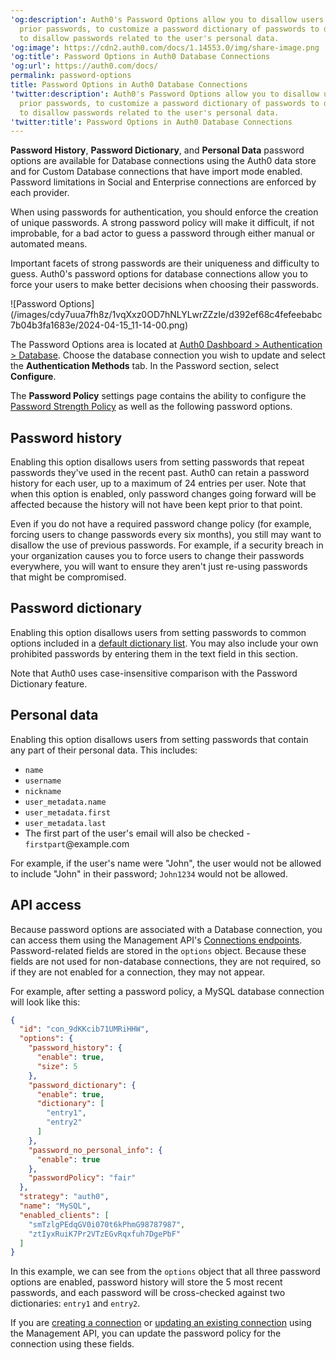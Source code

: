 ---
'og:description': Auth0's Password Options allow you to disallow users from repeating
  prior passwords, to customize a password dictionary of passwords to disallow, and
  to disallow passwords related to the user's personal data.
'og:image': https://cdn2.auth0.com/docs/1.14553.0/img/share-image.png
'og:title': Password Options in Auth0 Database Connections
'og:url': https://auth0.com/docs/
permalink: password-options
title: Password Options in Auth0 Database Connections
'twitter:description': Auth0's Password Options allow you to disallow users from repeating
  prior passwords, to customize a password dictionary of passwords to disallow, and
  to disallow passwords related to the user's personal data.
'twitter:title': Password Options in Auth0 Database Connections
---
<Warning>

**Password History**, **Password Dictionary**, and **Personal Data** password options are available for Database connections using the Auth0 data store and for Custom Database connections that have import mode enabled. Password limitations in Social and Enterprise connections are enforced by each provider.

</Warning>

When using passwords for authentication, you should enforce the creation of unique passwords. A strong password policy will make it difficult, if not improbable, for a <Tooltip tip="Bad Actors: Entity (a person or group) that poses a threat to the business or environment with the intention to cause harm." cta="View Glossary" href="/docs/glossary?term=bad+actor">bad actor</Tooltip> to guess a password through either manual or automated means.

Important facets of strong passwords are their uniqueness and difficulty to guess. Auth0's password options for database connections allow you to force your users to make better decisions when choosing their passwords.

<Frame>![Password Options](/images/cdy7uua7fh8z/1vqXxz0OD7hNLYLwrZZzIe/d392ef68c4fefeebabc7b04b3fa1683e/2024-04-15_11-14-00.png)</Frame>

The Password Options area is located at [Auth0 Dashboard > Authentication > Database](https://manage.auth0.com/#/connections/database). Choose the database connection you wish to update and select the **Authentication Methods** tab. In the Password section, select **Configure**.

The **Password Policy** settings page contains the ability to configure the [Password Strength Policy](/docs/authenticate/database-connections/password-strength) as well as the following password options.

## Password history

Enabling this option disallows users from setting passwords that repeat passwords they've used in the recent past. Auth0 can retain a password history for each user, up to a maximum of 24 entries per user. Note that when this option is enabled, only password changes going forward will be affected because the history will not have been kept prior to that point.

Even if you do not have a required password change policy (for example, forcing users to change passwords every six months), you still may want to disallow the use of previous passwords. For example, if a security breach in your organization causes you to force users to change their passwords everywhere, you will want to ensure they aren't just re-using passwords that might be compromised.

## Password dictionary

Enabling this option disallows users from setting passwords to common options included in a [default dictionary list](https://github.com/danielmiessler/SecLists/blob/master/Passwords/Common-Credentials/10k-most-common.txt). You may also include your own prohibited passwords by entering them in the text field in this section.

Note that Auth0 uses case-insensitive comparison with the Password Dictionary feature.

## Personal data

Enabling this option disallows users from setting passwords that contain any part of their personal data. This includes:

* `name`
* `username`
* `nickname`
* `user_metadata.name`
* `user_metadata.first`
* `user_metadata.last`
* The first part of the user's email will also be checked - `firstpart`@example.com

For example, if the user's name were "John", the user would not be allowed to include "John" in their password; `John1234` would not be allowed.

## API access

Because password options are associated with a Database connection, you can access them using the <Tooltip tip="Management API: A product to allow customers to perform administrative tasks." cta="View Glossary" href="/docs/glossary?term=Management+API">Management API</Tooltip>'s [Connections endpoints](https://auth0.com/docs/api/management/v2#!/Connections). Password-related fields are stored in the `options` object. Because these fields are not used for non-database connections, they are not required, so if they are not enabled for a connection, they may not appear.

For example, after setting a password policy, a MySQL database connection will look like this:

```json lines expandable
{
  "id": "con_9dKKcib71UMRiHHW",
  "options": {
    "password_history": {
      "enable": true,
      "size": 5
    },
    "password_dictionary": {
      "enable": true,
      "dictionary": [
        "entry1",
        "entry2"
      ]
    },
    "password_no_personal_info": {
      "enable": true
    },
    "passwordPolicy": "fair"
  },
  "strategy": "auth0",
  "name": "MySQL",
  "enabled_clients": [
    "smTzlgPEdqGV0i070t6kPhmG98787987",
    "ztIyxRuiK7Pr2VTzEGvRqxfuh7DgePbF"
  ]
}
```






In this example, we can see from the `options` object that all three password options are enabled, password history will store the 5 most recent passwords, and each password will be cross-checked against two dictionaries: `entry1` and `entry2`.

If you are [creating a connection](https://auth0.com/docs/api/management/v2#!/Connections/post_connections) or [updating an existing connection](https://auth0.com/docs/api/management/v2#!/Connections/patch_connections_by_id) using the Management API, you can update the password policy for the connection using these fields.